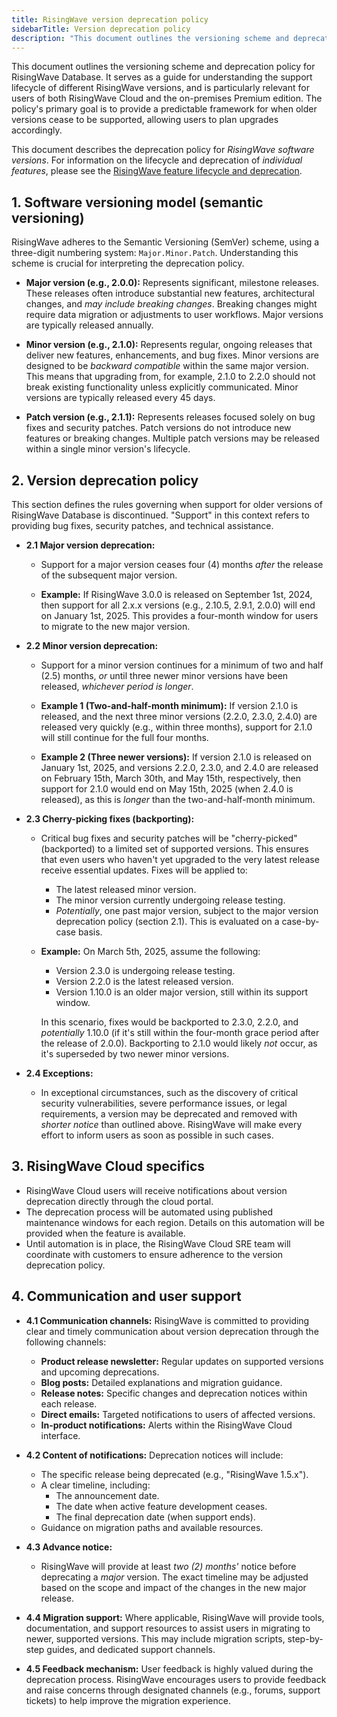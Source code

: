 ```yaml
---
title: RisingWave version deprecation policy
sidebarTitle: Version deprecation policy
description: "This document outlines the versioning scheme and deprecation policy for RisingWave Database software versions. It provides detailed rules, examples, and communication procedures for when older versions cease to be supported."
---
```


This document outlines the versioning scheme and deprecation policy for RisingWave Database.  It serves as a guide for understanding the support lifecycle of different RisingWave versions, and is particularly relevant for users of both RisingWave Cloud and the on-premises Premium edition. The policy's primary goal is to provide a predictable framework for when older versions cease to be supported, allowing users to plan upgrades accordingly.

This document describes the deprecation policy for *RisingWave software versions*. For information on the lifecycle and deprecation of *individual features*, please see the [RisingWave feature lifecycle and deprecation](/changelog/product-lifecycle).

## 1. Software versioning model (semantic versioning)

RisingWave adheres to the Semantic Versioning (SemVer) scheme, using a three-digit numbering system: `Major.Minor.Patch`. Understanding this scheme is crucial for interpreting the deprecation policy.

*   **Major version (e.g., 2.0.0):**  Represents significant, milestone releases. These releases often introduce substantial new features, architectural changes, and *may include breaking changes*. Breaking changes might require data migration or adjustments to user workflows.  Major versions are typically released annually.

*   **Minor version (e.g., 2.1.0):**  Represents regular, ongoing releases that deliver new features, enhancements, and bug fixes.  Minor versions are designed to be *backward compatible* within the same major version. This means that upgrading from, for example, 2.1.0 to 2.2.0 should not break existing functionality unless explicitly communicated.  Minor versions are typically released every 45 days.

*   **Patch version (e.g., 2.1.1):**  Represents releases focused solely on bug fixes and security patches. Patch versions do not introduce new features or breaking changes.  Multiple patch versions may be released within a single minor version's lifecycle.


## 2. Version deprecation policy

This section defines the rules governing when support for older versions of RisingWave Database is discontinued.  "Support" in this context refers to providing bug fixes, security patches, and technical assistance.

*   **2.1 Major version deprecation:**

    *   Support for a major version ceases four (4) months *after* the release of the subsequent major version.

    *   **Example:** If RisingWave 3.0.0 is released on September 1st, 2024, then support for all 2.x.x versions (e.g., 2.10.5, 2.9.1, 2.0.0) will end on January 1st, 2025.  This provides a four-month window for users to migrate to the new major version.

*   **2.2 Minor version deprecation:**

    *   Support for a minor version continues for a minimum of two and half (2.5) months, *or* until three newer minor versions have been released, *whichever period is longer*.

    *   **Example 1 (Two-and-half-month minimum):**  If version 2.1.0 is released, and the next three minor versions (2.2.0, 2.3.0, 2.4.0) are released very quickly (e.g., within three months), support for 2.1.0 will still continue for the full four months.

    *   **Example 2 (Three newer versions):** If version 2.1.0 is released on January 1st, 2025, and versions 2.2.0, 2.3.0, and 2.4.0 are released on February 15th, March 30th, and May 15th, respectively, then support for 2.1.0 would end on May 15th, 2025 (when 2.4.0 is released), as this is *longer* than the two-and-half-month minimum.

*   **2.3 Cherry-picking fixes (backporting):**

    *   Critical bug fixes and security patches will be "cherry-picked" (backported) to a limited set of supported versions. This ensures that even users who haven't yet upgraded to the very latest release receive essential updates. Fixes will be applied to:
        *   The latest released minor version.
        *   The minor version currently undergoing release testing.
        *   *Potentially*, one past major version, subject to the major version deprecation policy (section 2.1). This is evaluated on a case-by-case basis.

    *   **Example:** On March 5th, 2025, assume the following:
        *   Version 2.3.0 is undergoing release testing.
        *   Version 2.2.0 is the latest released version.
        *   Version 1.10.0 is an older major version, still within its support window.

        In this scenario, fixes would be backported to 2.3.0, 2.2.0, and *potentially* 1.10.0 (if it's still within the four-month grace period after the release of 2.0.0). Backporting to 2.1.0 would likely *not* occur, as it's superseded by two newer minor versions.
*   **2.4 Exceptions:**

    *   In exceptional circumstances, such as the discovery of critical security vulnerabilities, severe performance issues, or legal requirements, a version may be deprecated and removed with *shorter notice* than outlined above. RisingWave will make every effort to inform users as soon as possible in such cases.

## 3. RisingWave Cloud specifics

*   RisingWave Cloud users will receive notifications about version deprecation directly through the cloud portal.
*   The deprecation process will be automated using published maintenance windows for each region.  Details on this automation will be provided when the feature is available.
*   Until automation is in place, the RisingWave Cloud SRE team will coordinate with customers to ensure adherence to the version deprecation policy.

## 4. Communication and user support

*   **4.1 Communication channels:**  RisingWave is committed to providing clear and timely communication about version deprecation through the following channels:
    *   **Product release newsletter:**  Regular updates on supported versions and upcoming deprecations.
    *   **Blog posts:**  Detailed explanations and migration guidance.
    *   **Release notes:**  Specific changes and deprecation notices within each release.
    *   **Direct emails:**  Targeted notifications to users of affected versions.
    *   **In-product notifications:**  Alerts within the RisingWave Cloud interface.

*   **4.2 Content of notifications:**  Deprecation notices will include:
    *   The specific release being deprecated (e.g., "RisingWave 1.5.x").
    *   A clear timeline, including:
        *   The announcement date.
        *   The date when active feature development ceases.
        *   The final deprecation date (when support ends).
    *   Guidance on migration paths and available resources.

*   **4.3 Advance notice:**
    *   RisingWave will provide at least *two (2) months'* notice before deprecating a *major* version. The exact timeline may be adjusted based on the scope and impact of the changes in the new major release.

*   **4.4 Migration support:**  Where applicable, RisingWave will provide tools, documentation, and support resources to assist users in migrating to newer, supported versions. This may include migration scripts, step-by-step guides, and dedicated support channels.

*   **4.5 Feedback mechanism:**  User feedback is highly valued during the deprecation process.  RisingWave encourages users to provide feedback and raise concerns through designated channels (e.g., forums, support tickets) to help improve the migration experience.